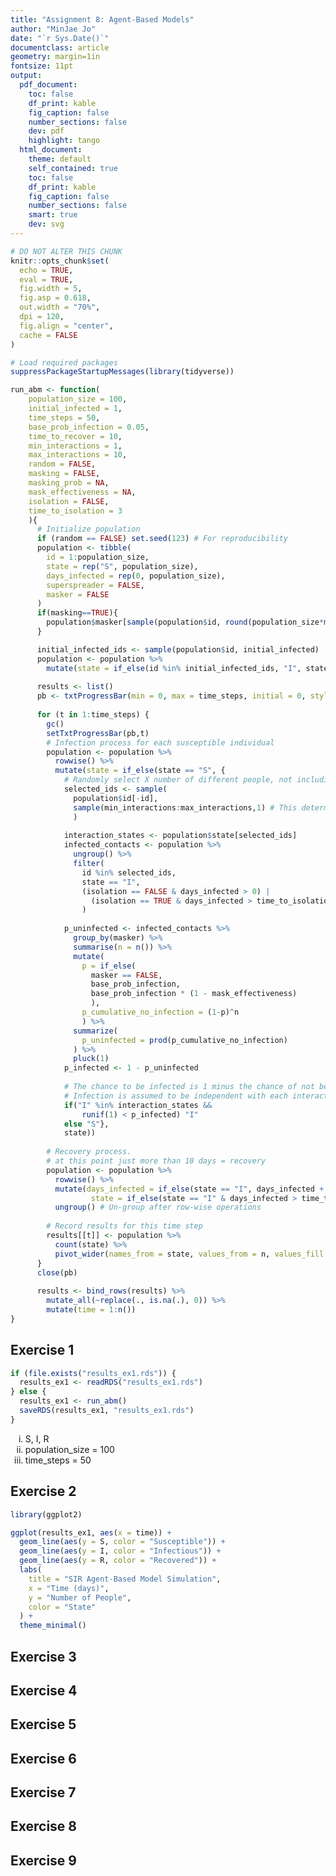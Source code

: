 ```yaml
---
title: "Assignment 8: Agent-Based Models"
author: "MinJae Jo"
date: "`r Sys.Date()`"
documentclass: article
geometry: margin=1in
fontsize: 11pt
output:
  pdf_document:
    toc: false
    df_print: kable
    fig_caption: false
    number_sections: false
    dev: pdf
    highlight: tango
  html_document:
    theme: default
    self_contained: true
    toc: false
    df_print: kable
    fig_caption: false
    number_sections: false
    smart: true
    dev: svg
---
```


```r
# DO NOT ALTER THIS CHUNK
knitr::opts_chunk$set(
  echo = TRUE,
  eval = TRUE,
  fig.width = 5,
  fig.asp = 0.618,
  out.width = "70%",
  dpi = 120,
  fig.align = "center",
  cache = FALSE
)

# Load required packages
suppressPackageStartupMessages(library(tidyverse))

run_abm <- function(
    population_size = 100,
    initial_infected = 1,
    time_steps = 50,
    base_prob_infection = 0.05,
    time_to_recover = 10,
    min_interactions = 1,
    max_interactions = 10,
    random = FALSE,
    masking = FALSE,
    masking_prob = NA,
    mask_effectiveness = NA,
    isolation = FALSE,
    time_to_isolation = 3
    ){
      # Initialize population
      if (random == FALSE) set.seed(123) # For reproducibility
      population <- tibble(
        id = 1:population_size,
        state = rep("S", population_size),
        days_infected = rep(0, population_size),
        superspreader = FALSE,
        masker = FALSE
      )
      if(masking==TRUE){
        population$masker[sample(population$id, round(population_size*masking_prob))] = TRUE
      }

      initial_infected_ids <- sample(population$id, initial_infected)
      population <- population %>%
        mutate(state = if_else(id %in% initial_infected_ids, "I", state))
      
      results <- list()
      pb <- txtProgressBar(min = 0, max = time_steps, initial = 0, style=3)
      
      for (t in 1:time_steps) {
        gc()
        setTxtProgressBar(pb,t)
        # Infection process for each susceptible individual
        population <- population %>%
          rowwise() %>%
          mutate(state = if_else(state == "S", {
            # Randomly select X number of different people, not including self
            selected_ids <- sample(
              population$id[-id],
              sample(min_interactions:max_interactions,1) # This determines how many, can be changed to distribution
              )
            
            interaction_states <- population$state[selected_ids]
            infected_contacts <- population %>%
              ungroup() %>%
              filter(
                id %in% selected_ids, 
                state == "I", 
                (isolation == FALSE & days_infected > 0) | 
                  (isolation == TRUE & days_infected > time_to_isolation)
                )
            
            p_uninfected <- infected_contacts %>% 
              group_by(masker) %>% 
              summarise(n = n()) %>% 
              mutate(
                p = if_else(
                  masker == FALSE,
                  base_prob_infection,
                  base_prob_infection * (1 - mask_effectiveness)
                  ),
                p_cumulative_no_infection = (1-p)^n
                ) %>%
              summarize(
                p_uninfected = prod(p_cumulative_no_infection)
              ) %>%
              pluck(1)
            p_infected <- 1 - p_uninfected
            
            # The chance to be infected is 1 minus the chance of not being infected.
            # Infection is assumed to be independent with each interaction.
            if("I" %in% interaction_states &&
                runif(1) < p_infected) "I" 
            else "S"},
            state))
        
        # Recovery process.
        # at this point just more than 10 days = recovery
        population <- population %>%
          rowwise() %>%
          mutate(days_infected = if_else(state == "I", days_infected + 1, days_infected),
                  state = if_else(state == "I" & days_infected > time_to_recover, "R", state)) %>%
          ungroup() # Un-group after row-wise operations
        
        # Record results for this time step
        results[[t]] <- population %>% 
          count(state) %>% 
          pivot_wider(names_from = state, values_from = n, values_fill = list(n = 0))
      }
      close(pb)
        
      results <- bind_rows(results) %>%
        mutate_all(~replace(., is.na(.), 0)) %>%
        mutate(time = 1:n())
}
```


## Exercise 1
```r
if (file.exists("results_ex1.rds")) {
  results_ex1 <- readRDS("results_ex1.rds")
} else {
  results_ex1 <- run_abm()
  saveRDS(results_ex1, "results_ex1.rds")
}
```
i. S, I, R
ii. population_size = 100
iii. time_steps = 50

## Exercise 2
```r
library(ggplot2)

ggplot(results_ex1, aes(x = time)) +
  geom_line(aes(y = S, color = "Susceptible")) +
  geom_line(aes(y = I, color = "Infectious")) +
  geom_line(aes(y = R, color = "Recovered")) +
  labs(
    title = "SIR Agent-Based Model Simulation",
    x = "Time (days)",
    y = "Number of People",
    color = "State"
  ) +
  theme_minimal()
```



## Exercise 3




## Exercise 4




## Exercise 5




## Exercise 6




## Exercise 7




## Exercise 8




## Exercise 9